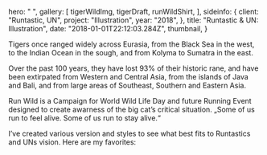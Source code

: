 
  hero: " ",
  gallery: [
    tigerWildImg,
    tigerDraft,
    runWildShirt,
  ],
  sideinfo: {
    client: "Runtastic, UN",
    project: "Illustration",
    year: "2018",
  },
  title: "Runtastic & UN: Illustration",
  date: "2018-01-01T22:12:03.284Z",
  thumbnail,
}

Tigers once ranged widely across Eurasia, from the Black Sea in the west, to
the Indian Ocean in the sough, and from Kolyma to Sumatra in the east.



Over the past 100 years, they have lost 93% of their historic rane, and have
been extirpated from Western and Central Asia, from the islands of Java and
Bali, and from large areas of Southeast, Southern and Eastern Asia.

Run Wild is a Campaign for World Wild Life Day and future Running Event
designed to create awarness of the big cat’s critical situation. „Some of us
run to feel alive. Some of us run to stay alive.“




I’ve created various version and styles to see what best fits to Runtastics
and UNs vision. Here are my favorites:


